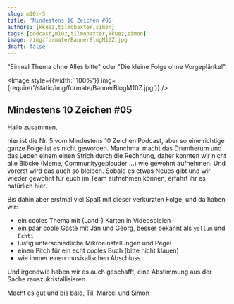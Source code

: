 ```yaml
---
slug: m10z-5
title: 'Mindestens 10 Zeichen #05'
authors: [kkuez,tilmobaxter,simon]
tags: [podcast,m10z,tilmobaxter,kkuez,simon]
image: /img/formate/BannerBlogM10Z.jpg
draft: false
---
```



"Einmal Thema ohne Alles bitte" oder "Die kleine Folge ohne Vorgeplänkel".

<Image style={{width: '100%'}} img={require('/static/img/formate/BannerBlogM10Z.jpg')} />

<!--truncate-->

## Mindestens 10 Zeichen #05

Hallo zusammen,

hier ist die Nr. 5 vom Mindestens 10 Zeichen Podcast, aber so eine richtige ganze Folge ist es nicht geworden.
Manchmal macht das Drumherum und das Leben einem einen Strich durch die Rechnung, daher konnten wir nicht alle Blöcke (Meme, Communitygeplauder …) wie gewohnt aufnehmen.
Und vorerst wird das auch so bleiben. Sobald es etwas Neues gibt und wir wieder gewohnt für euch im Team aufnehmen können, erfahrt ihr es natürlich hier.

Bis dahin aber erstmal viel Spaß mit dieser verkürzten Folge, und da haben wir:

- ein cooles Thema mit (Land-) Karten in Videospielen
- ein paar coole Gäste mit Jan und Georg, besser bekannt als `yollum` und `Echti`
- lustig unterschiedliche Mikroeinstellungen und Pegel
- einen Pitch für ein echt cooles Buch (bitte nicht klauen)
- wie immer einen musikalischen Abschluss

Und irgendwie haben wir es auch geschafft, eine Abstimmung aus der Sache rauszukristallisieren.

Macht es gut und bis bald,
Til, Marcel und Simon

<ReactPlayer
    width="100%"
    height="50px"
    controls
    url='https://m10z.picnotes.de/M10Z/M10Z_005.mp3'
/>
